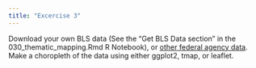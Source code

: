 ```yaml
---
title: "Excercise 3"
---
```


Download your own BLS data (See the "Get BLS Data section" in the 030_thematic_mapping.Rmd R Notebook), or [other federal agency data](https://www.arilamstein.com/blog/2017/09/18/datasets-building-data-analysis-portfolio/).  Make a choropleth of the data using either ggplot2, tmap, or leaflet.